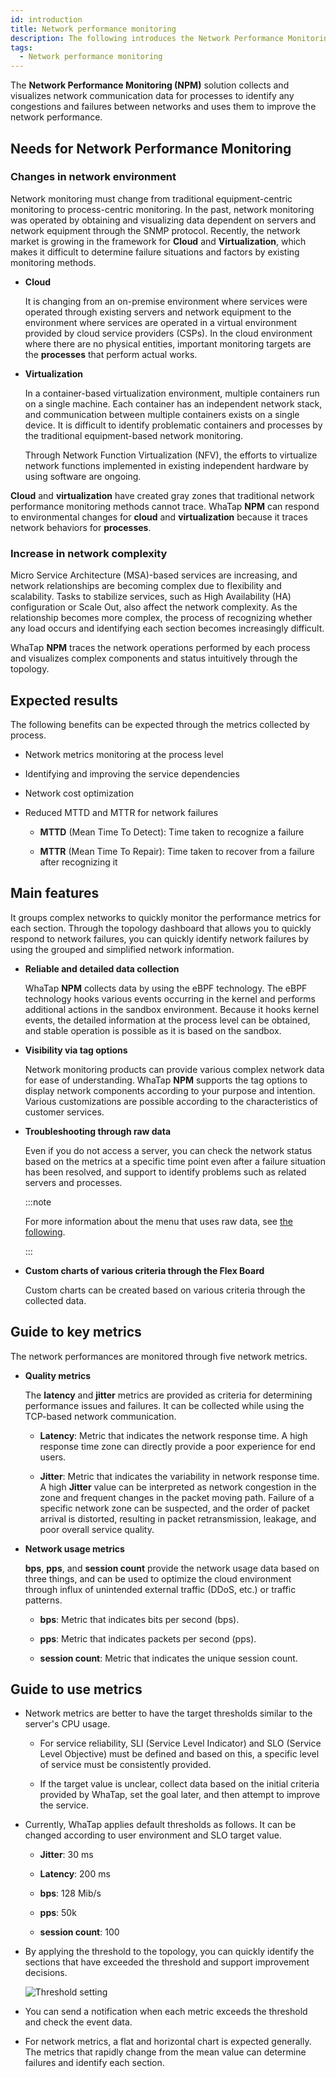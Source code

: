 ```yaml
---
id: introduction
title: Network performance monitoring
description: The following introduces the Network Performance Monitoring.
tags:
  - Network performance monitoring
---
```


The **Network Performance Monitoring (NPM)** solution collects and visualizes network communication data for processes to identify any congestions and failures between networks and uses them to improve the network performance.

## Needs for Network Performance Monitoring

### Changes in network environment

Network monitoring must change from traditional equipment-centric monitoring to process-centric monitoring. In the past, network monitoring was operated by obtaining and visualizing data dependent on servers and network equipment through the SNMP protocol. Recently, the network market is growing in the framework for **Cloud** and **Virtualization**, which makes it difficult to determine failure situations and factors by existing monitoring methods.

-   **Cloud**

    It is changing from an on-premise environment where services were operated through existing servers and network equipment to the environment where services are operated in a virtual environment provided by cloud service providers (CSPs). In the cloud environment where there are no physical entities, important monitoring targets are the **processes** that perform actual works.

-   **Virtualization**

    In a container-based virtualization environment, multiple containers run on a single machine. Each container has an independent network stack, and communication between multiple containers exists on a single device. It is difficult to identify problematic containers and processes by the traditional equipment-based network monitoring.

    Through Network Function Virtualization (NFV), the efforts to virtualize network functions implemented in existing independent hardware by using software are ongoing.

**Cloud** and **virtualization** have created gray zones that traditional network performance monitoring methods cannot trace. WhaTap **NPM** can respond to environmental changes for **cloud** and **virtualization** because it traces network behaviors for **processes**.

### Increase in network complexity

Micro Service Architecture (MSA)-based services are increasing, and network relationships are becoming complex due to flexibility and scalability. Tasks to stabilize services, such as High Availability (HA) configuration or Scale Out, also affect the network complexity. As the relationship becomes more complex, the process of recognizing whether any load occurs and identifying each section becomes increasingly difficult.

WhaTap **NPM** traces the network operations performed by each process and visualizes complex components and status intuitively through the topology.

## Expected results

The following benefits can be expected through the metrics collected by process.

-   Network metrics monitoring at the process level

-   Identifying and improving the service dependencies

-   Network cost optimization

-   Reduced MTTD and MTTR for network failures

    -   **MTTD** (Mean Time To Detect): Time taken to recognize a failure

    -   **MTTR** (Mean Time To Repair): Time taken to recover from a failure after recognizing it

## Main features

It groups complex networks to quickly monitor the performance metrics for each section. Through the topology dashboard that allows you to quickly respond to network failures, you can quickly identify network failures by using the grouped and simplified network information.

-   **Reliable and detailed data collection**

    WhaTap **NPM** collects data by using the eBPF technology. The eBPF technology hooks various events occurring in the kernel and performs additional actions in the sandbox environment. Because it hooks kernel events, the detailed information at the process level can be obtained, and stable operation is possible as it is based on the sandbox.

-   **Visibility via tag options**

    Network monitoring products can provide various complex network data for ease of understanding. WhaTap **NPM** supports the tag options to display network components according to your purpose and intention. Various customizations are possible according to the characteristics of customer services.

-   **Troubleshooting through raw data**

    Even if you do not access a server, you can check the network status based on the metrics at a specific time point even after a failure situation has been resolved, and support to identify problems such as related servers and processes.

    :::note

    For more information about the menu that uses raw data, see [the following](analysis-tcp-udp-sessions).

    :::

-   **Custom charts of various criteria through the Flex Board**

    Custom charts can be created based on various criteria through the collected data.

## Guide to key metrics

The network performances are monitored through five network metrics.

-   **Quality metrics**

    The **latency** and **jitter** metrics are provided as criteria for determining performance issues and failures. It can be collected while using the TCP-based network communication.

    -   **Latency**: Metric that indicates the network response time. A high response time zone can directly provide a poor experience for end users.

    -   **Jitter**: Metric that indicates the variability in network response time. A high **Jitter** value can be interpreted as network congestion in the zone and frequent changes in the packet moving path. Failure of a specific network zone can be suspected, and the order of packet arrival is distorted, resulting in packet retransmission, leakage, and poor overall service quality.

-   **Network usage metrics**

    **bps**, **pps**, and **session count** provide the network usage data based on three things, and can be used to optimize the cloud environment through influx of unintended external traffic (DDoS, etc.) or traffic patterns.

    -   **bps**: Metric that indicates bits per second (bps).

    -   **pps**: Metric that indicates packets per second (pps).

    -   **session count**: Metric that indicates the unique session count.

## Guide to use metrics

-   Network metrics are better to have the target thresholds similar to the server's CPU usage.

    -   For service reliability, SLI (Service Level Indicator) and SLO (Service Level Objective) must be defined and based on this, a specific level of service must be consistently provided.

    -   If the target value is unclear, collect data based on the initial criteria provided by WhaTap, set the goal later, and then attempt to improve the service.

-   Currently, WhaTap applies default thresholds as follows. It can be changed according to user environment and SLO target value.

    -   **Jitter**: 30 ms

    -   **Latency**: 200 ms

    -   **bps**: 128 Mib/s

    -   **pps**: 50k

    -   **session count**: 100

-   By applying the threshold to the topology, you can quickly identify the sections that have exceeded the threshold and support improvement decisions.

    ![Threshold setting](/img/npm-threshold-sample.png)

-   You can send a notification when each metric exceeds the threshold and check the event data.

-   For network metrics, a flat and horizontal chart is expected generally. The metrics that rapidly change from the mean value can determine failures and identify each section.

